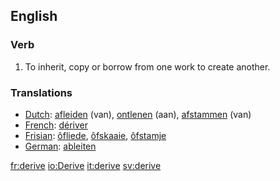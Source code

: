 ==English==
=== Verb ===
#To inherit, copy or borrow from one work to create another.

===Translations===
*[[Dutch]]: [[afleiden]] (van), [[ontlenen]] (aan), [[afstammen]] (van)
*[[French]]: [[dériver]]
*[[Frisian]]: [[ôfliede]], [[ôfskaaie]], [[ôfstamje]]
*[[German]]: [[ableiten]]

[[fr:derive]]
[[io:Derive]]
[[it:derive]]
[[sv:derive]]